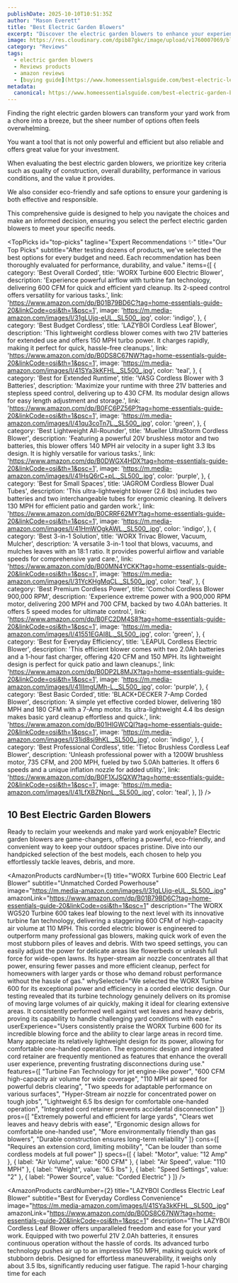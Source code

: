 ```yaml
---
publishDate: 2025-10-10T10:51:35Z
author: "Mason Everett"
title: "Best Electric Garden Blowers"
excerpt: "Discover the electric garden blowers to enhance your experience. Find top solutions based on thorough testing and reviews."
image: https://res.cloudinary.com/dpib87gkc/image/upload/v1760007069/blog_image_1760007069_wzmexu.webp
category: "Reviews"
tags:
  - electric garden blowers
  - Reviews products
  - amazon reviews
  - [buying guide](https://www.homeessentialsguide.com/best-electric-leaf-blowers)
metadata:
  canonical: https://www.homeessentialsguide.com/best-electric-garden-blowers
---
```



<p>Finding the right electric garden blowers can transform your yard work from a chore into a breeze, but the sheer number of options often feels overwhelming.</p>
<p>You want a tool that is not only powerful and efficient but also reliable and offers great value for your investment.</p>
<p>When evaluating the best electric garden blowers, we prioritize key criteria such as quality of construction, overall durability, performance in various conditions, and the value it provides.</p>
<p>We also consider eco-friendly and safe options to ensure your gardening is both effective and responsible.</p>
<p>This comprehensive guide is designed to help you navigate the choices and make an informed decision, ensuring you select the perfect electric garden blowers to meet your specific needs.</p>

<TopPicks
  id="top-picks"
  tagline="Expert Recommendations ✨"
  title="Our Top Picks"
  subtitle="After testing dozens of products, we've selected the best options for every budget and need. Each recommendation has been thoroughly evaluated for performance, durability, and value."
  items={[
    {
      category: 'Best Overall Corded',
      title: 'WORX Turbine 600 Electric Blower',
      description: 'Experience powerful airflow with turbine fan technology, delivering 600 CFM for quick and efficient yard cleanup. Its 2-speed control offers versatility for various tasks.',
      link: 'https://www.amazon.com/dp/B01B79BD6C?tag=home-essentials-guide-20&linkCode=osi&th=1&psc=1',
      image: 'https://m.media-amazon.com/images/I/31gLUjq-eUL._SL500_.jpg',
      color: 'indigo',
    },
    {
      category: 'Best Budget Cordless',
      title: 'LAZYBOI Cordless Leaf Blower',
      description: 'This lightweight cordless blower comes with two 21V batteries for extended use and offers 150 MPH turbo power. It charges rapidly, making it perfect for quick, hassle-free cleanups.',
      link: 'https://www.amazon.com/dp/B0DS8C67NW?tag=home-essentials-guide-20&linkCode=osi&th=1&psc=1',
      image: 'https://m.media-amazon.com/images/I/41SYa3kKFHL._SL500_.jpg',
      color: 'teal',
    },
    {
      category: 'Best for Extended Runtime',
      title: 'VASG Cordless Blower with 3 Batteries',
      description: 'Maximize your runtime with three 21V batteries and stepless speed control, delivering up to 430 CFM. Its modular design allows for easy length adjustment and storage.',
      link: 'https://www.amazon.com/dp/B0FC6PZ56P?tag=home-essentials-guide-20&linkCode=osi&th=1&psc=1',
      image: 'https://m.media-amazon.com/images/I/41qu3coTn7L._SL500_.jpg',
      color: 'green',
    },
    {
      category: 'Best Lightweight All-Rounder',
      title: 'Mueller UltraStorm Cordless Blower',
      description: 'Featuring a powerful 20V brushless motor and two batteries, this blower offers 140 MPH air velocity in a super light 3.3 lbs design. It is highly versatile for various tasks.',
      link: 'https://www.amazon.com/dp/B0DWGX4HDX?tag=home-essentials-guide-20&linkCode=osi&th=1&psc=1',
      image: 'https://m.media-amazon.com/images/I/41HsQ6rC+pL._SL500_.jpg',
      color: 'purple',
    },
    {
      category: 'Best for Small Spaces',
      title: 'JAGROM Cordless Blower Dual Tubes',
      description: 'This ultra-lightweight blower (2.6 lbs) includes two batteries and two interchangeable tubes for ergonomic cleaning. It delivers 130 MPH for efficient patio and garden work.',
      link: 'https://www.amazon.com/dp/B0CRRF62MY?tag=home-essentials-guide-20&linkCode=osi&th=1&psc=1',
      image: 'https://m.media-amazon.com/images/I/41HmWOgkAWL._SL500_.jpg',
      color: 'indigo',
    },
    {
      category: 'Best 3-in-1 Solution',
      title: 'WORX Trivac Blower, Vacuum, Mulcher',
      description: 'A versatile 3-in-1 tool that blows, vacuums, and mulches leaves with an 18:1 ratio. It provides powerful airflow and variable speeds for comprehensive yard care.',
      link: 'https://www.amazon.com/dp/B00MN4YCKK?tag=home-essentials-guide-20&linkCode=osi&th=1&psc=1',
      image: 'https://m.media-amazon.com/images/I/31YcKHgMqCL._SL500_.jpg',
      color: 'teal',
    },
    {
      category: 'Best Premium Cordless Power',
      title: 'Comchoi Cordless Blower 900,000 RPM',
      description: 'Experience extreme power with a 900,000 RPM motor, delivering 200 MPH and 700 CFM, backed by two 4.0Ah batteries. It offers 5 speed modes for ultimate control.',
      link: 'https://www.amazon.com/dp/B0FC2DM4S8?tag=home-essentials-guide-20&linkCode=osi&th=1&psc=1',
      image: 'https://m.media-amazon.com/images/I/41551EGAI8L._SL500_.jpg',
      color: 'green',
    },
    {
      category: 'Best for Everyday Efficiency',
      title: 'LEAPUL Cordless Electric Blower',
      description: 'This efficient blower comes with two 2.0Ah batteries and a 1-hour fast charger, offering 420 CFM and 150 MPH. Its lightweight design is perfect for quick patio and lawn cleanups.',
      link: 'https://www.amazon.com/dp/B0DP2L8MJX?tag=home-essentials-guide-20&linkCode=osi&th=1&psc=1',
      image: 'https://m.media-amazon.com/images/I/41IImgUMh-L._SL500_.jpg',
      color: 'purple',
    },
    {
      category: 'Best Basic Corded',
      title: 'BLACK+DECKER 7-Amp Corded Blower',
      description: 'A simple yet effective corded blower, delivering 180 MPH and 180 CFM with a 7-Amp motor. Its ultra-lightweight 4.4 lbs design makes basic yard cleanup effortless and quick.',
      link: 'https://www.amazon.com/dp/B01HIGWCQI?tag=home-essentials-guide-20&linkCode=osi&th=1&psc=1',
      image: 'https://m.media-amazon.com/images/I/31id8sj9hKL._SL500_.jpg',
      color: 'indigo',
    },
    {
      category: 'Best Professional Cordless',
      title: 'Tietoc Brushless Cordless Leaf Blower',
      description: 'Unleash professional power with a 1200W brushless motor, 735 CFM, and 200 MPH, fueled by two 5.0Ah batteries. It offers 6 speeds and a unique inflation nozzle for added utility.',
      link: 'https://www.amazon.com/dp/B0F1XJSQXW?tag=home-essentials-guide-20&linkCode=osi&th=1&psc=1',
      image: 'https://m.media-amazon.com/images/I/41LfXBZNpnL._SL500_.jpg',
      color: 'teal',
    },
  ]}
/>

## 10 Best Electric Garden Blowers

Ready to reclaim your weekends and make yard work enjoyable? Electric garden blowers are game-changers, offering a powerful, eco-friendly, and convenient way to keep your outdoor spaces pristine. Dive into our handpicked selection of the best models, each chosen to help you effortlessly tackle leaves, debris, and more.

<AmazonProducts
  cardNumber={1}
  title="WORX Turbine 600 Electric Leaf Blower"
  subtitle="Unmatched Corded Powerhouse"
  image="https://m.media-amazon.com/images/I/31gLUjq-eUL._SL500_.jpg"
  amazonLink="https://www.amazon.com/dp/B01B79BD6C?tag=home-essentials-guide-20&linkCode=osi&th=1&psc=1"
  description="The WORX WG520 Turbine 600 takes leaf blowing to the next level with its innovative turbine fan technology, delivering a staggering 600 CFM of high-capacity air volume at 110 MPH. This corded electric blower is engineered to outperform many professional gas blowers, making quick work of even the most stubborn piles of leaves and debris. With two speed settings, you can easily adjust the power for delicate areas like flowerbeds or unleash full force for wide-open lawns. Its hyper-stream air nozzle concentrates all that power, ensuring fewer passes and more efficient cleanup, perfect for homeowners with larger yards or those who demand robust performance without the hassle of gas."
  whySelected="We selected the WORX Turbine 600 for its exceptional power and efficiency in a corded electric design. Our testing revealed that its turbine technology genuinely delivers on its promise of moving large volumes of air quickly, making it ideal for clearing extensive areas. It consistently performed well against wet leaves and heavy debris, proving its capability to handle challenging yard conditions with ease."
  userExperience="Users consistently praise the WORX Turbine 600 for its incredible blowing force and the ability to clear large areas in record time. Many appreciate its relatively lightweight design for its power, allowing for comfortable one-handed operation. The ergonomic design and integrated cord retainer are frequently mentioned as features that enhance the overall user experience, preventing frustrating disconnections during use."
  features={[
    "Turbine Fan Technology for jet engine-like power",
    "600 CFM high-capacity air volume for wide coverage",
    "110 MPH air speed for powerful debris clearing",
    "Two speeds for adaptable performance on various surfaces",
    "Hyper-Stream air nozzle for concentrated power on tough jobs",
    "Lightweight 6.5 lbs design for comfortable one-handed operation",
    "Integrated cord retainer prevents accidental disconnection"
  ]}
  pros={[
    "Extremely powerful and efficient for large yards",
    "Clears wet leaves and heavy debris with ease",
    "Ergonomic design allows for comfortable one-handed use",
    "More environmentally friendly than gas blowers",
    "Durable construction ensures long-term reliability"
  ]}
  cons={[
    "Requires an extension cord, limiting mobility",
    "Can be louder than some cordless models at full power"
  ]}
  specs={[
    { label: "Motor", value: "12 Amp" },
    { label: "Air Volume", value: "600 CFM" },
    { label: "Air Speed", value: "110 MPH" },
    { label: "Weight", value: "6.5 lbs" },
    { label: "Speed Settings", value: "2" },
    { label: "Power Source", value: "Corded Electric" }
  ]}
/>

<AmazonProducts
  cardNumber={2}
  title="LAZYBOI Cordless Electric Leaf Blower"
  subtitle="Best for Everyday Cordless Convenience"
  image="https://m.media-amazon.com/images/I/41SYa3kKFHL._SL500_.jpg"
  amazonLink="https://www.amazon.com/dp/B0DS8C67NW?tag=home-essentials-guide-20&linkCode=osi&th=1&psc=1"
  description="The LAZYBOI Cordless Leaf Blower offers unparalleled freedom and ease for your yard work. Equipped with two powerful 21V 2.0Ah batteries, it ensures continuous operation without the hassle of cords. Its advanced turbo technology pushes air up to an impressive 150 MPH, making quick work of stubborn debris. Designed for effortless maneuverability, it weighs only about 3.5 lbs, significantly reducing user fatigue. The rapid 1-hour charging time for each